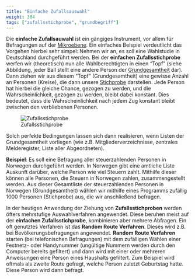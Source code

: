 ```yaml
---
title: "Einfache Zufallsauswahl"
weight: 304
tags: ["zufallsstichprobe", "grundbegriff"]
---
```


Die **einfache Zufallsauwahl** ist ein gängiges Instrument, vor allem für Befragungen auf der [Mikroebene](../../glossar/mikroebene/index.html). Ein einfaches Beispiel verdeutlicht das Vorgehen hierbei sehr simpel: Nehmen wir an, es soll eine Wahlstudie in Deutschland durchgeführt werden. Bei der **einfachen Zufallsstichprobe** werfen wir (theoretisch) nun alle Wahlberechtigten in einen "Topf" (siehe Abbildung, jeder Ball stellt eine andere Person der [Grundgesamtheit](../../glossar/grundgesamtheit/index.html) dar). Dann ziehen wir aus diesem "Topf" (Grundgesamtheit) eine gewisse Anzahl an Personen (Kreise), die dann unsere [Stichprobe](../../glossar/stichprobe/index.html) darstellen. Jede Person hat hierbei die gleiche Chance, gezogen zu werden, und die Wahrscheinlichkeit, gezogen zu werden, bleibt dabei konstant. Dies bedeutet, dass die Wahrscheinlichkeit nach jedem Zug konstant bleibt zwischen den verbliebenen Personen.

![Zufallsstichprobe](../images/zufallsstichprobe.png)


Solch perfekte Bedingungen lassen sich dann realisieren, wenn Listen der Grundgesamtheit vorliegen (wie z.B. Mitgliederverzeichnisse, zentrales Melderegister, Liste aller Abgeordneten).

**Beispiel**:
Es soll eine Befragung aller steuerzahlenden Personen in Norwegen durchgeführt werden. In Norwegen gibt eine amtliche Liste Auskunft darüber, welche Person wie viel Steuern zahlt. Mithilfe dieser können alle Personen, die Steuern in Norwegen zahlen, zusammengestellt werden. Aus dieser Gesamtliste der steuerzahlenden Personen in Norwegen (Grundgesamtheit) wählen wir mithilfe eines Programms zufällig 1000 Personen (Stichprobe) aus, die wir anschließend befragen.

In der heutigen Anwendung der Ziehung von **Zufallsstichproben** werden öfters mehrstufige Auswahlverfahren angewendet. Diese beruhen meist auf der **einfachen Zufallsstichprobe**, kombinieren aber mehrere Abfragen. Ein oft genutztes Verfahren ist das **Random Route Verfahren**. Dieses wird z.B. bei Bevölkerungsbefragungen angewendet. **Random Route Verfahren** starten (bei telefonischen Befragungen) mit dem zufälligen Wählen einer Festnetz- oder Handynummer (ungültige Nummern werden durch den Computer bereits gefiltert) und dann wird mit einer oder mehreren Anweisungen eine Person eines Haushalts gefiltert. Zum Beispiel wird oftmals als zweite Route gefragt, welche Person zuletzt Geburtstag hatte. Diese Person wird dann befragt.
